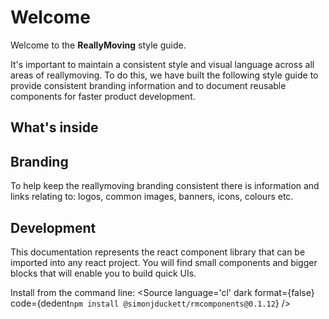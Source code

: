 
<Meta title="Welcome" />

# Welcome
Welcome to the **ReallyMoving** style guide. 

It's important to maintain a consistent style and visual language across all areas of reallymoving. To do this, we have built the following style guide to provide consistent branding information and to document reusable components for faster product development.

## What's inside
<Welcome />

## Branding
To help keep the reallymoving branding consistent there is information and links relating to: logos, common images, banners, icons, colours etc.

## Development
This documentation represents the react component library that can be imported into any react project. You will find small components and bigger blocks that will enable you to build quick UIs.

Install from the command line:
<Source
  language='cl'
  dark
  format={false}
  code={dedent`
     npm install @simonjduckett/rmcomponents@0.1.12
  `}
/>
